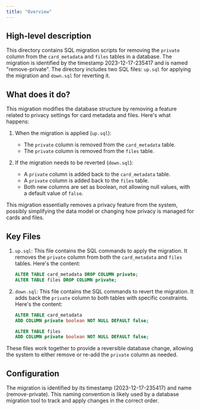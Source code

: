 ```yaml
---
title: "Overview"
---
```


## High-level description
This directory contains SQL migration scripts for removing the `private` column from the `card_metadata` and `files` tables in a database. The migration is identified by the timestamp 2023-12-17-235417 and is named "remove-private". The directory includes two SQL files: `up.sql` for applying the migration and `down.sql` for reverting it.

## What does it do?
This migration modifies the database structure by removing a feature related to privacy settings for card metadata and files. Here's what happens:

1. When the migration is applied (`up.sql`):
   - The `private` column is removed from the `card_metadata` table.
   - The `private` column is removed from the `files` table.

2. If the migration needs to be reverted (`down.sql`):
   - A `private` column is added back to the `card_metadata` table.
   - A `private` column is added back to the `files` table.
   - Both new columns are set as boolean, not allowing null values, with a default value of `false`.

This migration essentially removes a privacy feature from the system, possibly simplifying the data model or changing how privacy is managed for cards and files.

## Key Files

1. `up.sql`:
   This file contains the SQL commands to apply the migration. It removes the `private` column from both the `card_metadata` and `files` tables. Here's the content:

   ```sql
   ALTER TABLE card_metadata DROP COLUMN private;
   ALTER TABLE files DROP COLUMN private;
   ```

2. `down.sql`:
   This file contains the SQL commands to revert the migration. It adds back the `private` column to both tables with specific constraints. Here's the content:

   ```sql
   ALTER TABLE card_metadata
   ADD COLUMN private boolean NOT NULL DEFAULT false;

   ALTER TABLE files
   ADD COLUMN private boolean NOT NULL DEFAULT false;
   ```

These files work together to provide a reversible database change, allowing the system to either remove or re-add the `private` column as needed.

## Configuration
The migration is identified by its timestamp (2023-12-17-235417) and name (remove-private). This naming convention is likely used by a database migration tool to track and apply changes in the correct order.